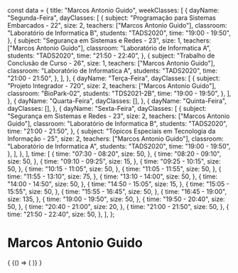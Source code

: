 const data = {
  title: "Marcos Antonio Guido",
  weekClasses: [
    {
      dayName: "Segunda-Feira",
      dayClasses: [
        {
          subject: "Programação para Sistemas Embarcados - 22",
          size: 2,
          teachers: ["Marcos Antonio Guido"],
          classroom: "Laboratório de Informatica B",
          students: "TADS2020",
          time: "19:00 - 19:50",
        },
        {
          subject: "Segurança em Sistemas e Redes - 23",
          size: 1,
          teachers: ["Marcos Antonio Guido"],
          classroom: "Laboratório de Informatica A",
          students: "TADS2020",
          time: "21:50 - 22:40",
        },
        {
          subject: "Trabalho de Conclusão de Curso - 26",
          size: 1,
          teachers: ["Marcos Antonio Guido"],
          classroom: "Laboratório de Informatica A",
          students: "TADS2020",
          time: "21:00 - 21:50",
        },
      ],
    },
    {
      dayName: "Terça-Feira",
      dayClasses: [
        {
          subject: "Projeto Integrador - 720",
          size: 2,
          teachers: ["Marcos Antonio Guido"],
          classroom: "BioPark-02",
          students: "TDS2021-2B",
          time: "19:00 - 19:50",
        },
      ],
    },
    {
      dayName: "Quarta-Feira",
      dayClasses: [],
    },
    {
      dayName: "Quinta-Feira",
      dayClasses: [],
    },
    {
      dayName: "Sexta-Feira",
      dayClasses: [
        {
          subject: "Segurança em Sistemas e Redes - 23",
          size: 2,
          teachers: ["Marcos Antonio Guido"],
          classroom: "Laboratório de Informatica B",
          students: "TADS2020",
          time: "21:00 - 21:50",
        },
        {
          subject: "Tópicos Especiais em Tecnologia da Informação - 25",
          size: 2,
          teachers: ["Marcos Antonio Guido"],
          classroom: "Laboratório de Informatica A",
          students: "TADS2020",
          time: "19:00 - 19:50",
        },
      ],
    },
  ],
  time: [
    {
      time: "07:30 - 08:20",
      size: 50,
    },
    {
      time: "08:20 - 09:10",
      size: 50,
    },
    {
      time: "09:10 - 09:25",
      size: 15,
    },
    {
      time: "09:25 - 10:15",
      size: 50,
    },
    {
      time: "10:15 - 11:05",
      size: 50,
    },
    {
      time: "11:05 - 11:55",
      size: 50,
    },
    {
      time: "11:55 - 13:10",
      size: 75,
    },
    {
      time: "13:10 - 14:00",
      size: 50,
    },
    {
      time: "14:00 - 14:50",
      size: 50,
    },
    {
      time: "14:50 - 15:05",
      size: 15,
    },
    {
      time: "15:05 - 15:55",
      size: 50,
    },
    {
      time: "15:55 - 16:45",
      size: 50,
    },
    {
      time: "16:45 - 19:00",
      size: 135,
    },
    {
      time: "19:00 - 19:50",
      size: 50,
    },
    {
      time: "19:50 - 20:40",
      size: 50,
    },
    {
      time: "20:40 - 21:00",
      size: 20,
    },
    {
      time: "21:00 - 21:50",
      size: 50,
    },
    {
      time: "21:50 - 22:40",
      size: 50,
    },
  ],
};

# Marcos Antonio Guido

<div>
  {
    <BrowserOnly>
      {() => (
        <Grid
          title={data.title}
          weekClasses={data.weekClasses}
          time={data.time}
        />
      )}
    </BrowserOnly>
  }
</div>
